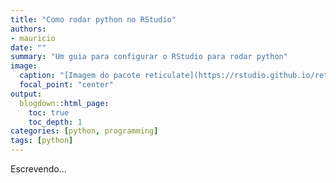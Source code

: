 ```yaml
---
title: "Como rodar python no RStudio"
authors:
- mauricio
date: ""
summary: "Um guia para configurar o RStudio para rodar python"
image:
  caption: "[Imagem do pacote reticulate](https://rstudio.github.io/reticulate/)"
  focal_point: "center"
output:
  blogdown::html_page:
    toc: true
    toc_depth: 1
categories: [python, programming]
tags: [python]
---
```


Escrevendo...